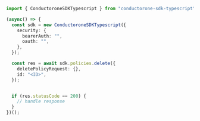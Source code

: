 ```typescript Delete.ts
import { ConductoroneSDKTypescript } from "conductorone-sdk-typescript";

(async() => {
  const sdk = new ConductoroneSDKTypescript({
    security: {
      bearerAuth: "",
      oauth: "",
    },
  });

  const res = await sdk.policies.delete({
    deletePolicyRequest: {},
    id: "<ID>",
  });


  if (res.statusCode == 200) {
    // handle response
  }
})();
```
